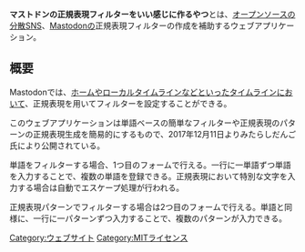 {{Infobox software
| Name = マストドンの正規表現フィルターをいい感じに作るやつ
| Developer = みたらしだんご
| SourceCode = [https://github.com/MitarashiDango/mastodon-regexp-filter-generator GitHub]
| Platform = Web
| ProgrammingLanguage = TypeScript(マークアップとしてHTML等を含む)
| Launch = 2017年12月11日
| License = [[MITライセンス]]
| Web = https://tools.matcha-soft.com/donfilter/
}}'''マストドンの正規表現フィルターをいい感じに作るやつ'''とは、[[オープンソース]]の[[分散SNS]]、[[Mastodon]]の正規表現フィルターの作成を補助するウェブアプリケーション。

== 概要 ==
Mastodonでは、[[ホーム]]や[[ローカルタイムライン]]などといったタイムラインにおいて、正規表現を用いてフィルターを設定することができる。

このウェブアプリケーションは単語ベースの簡単なフィルターや正規表現のパターンの正規表現生成を簡易的にするもので、2017年12月11日よりみたらしだんご氏により公開されている。

単語をフィルターする場合、1つ目のフォームで行える。一行に一単語ずつ単語を入力することで、複数の単語を登録できる。正規表現において特別な文字を入力する場合は自動でエスケープ処理が行われる。

正規表現パターンでフィルターする場合は2つ目のフォームで行える。単語と同様に、一行に一パターンずつ入力することで、複数のパターンが入力できる。

{{DEFAULTSORT:ますととんのせいきひようけんふいるたあをいいかんしにつくるやつ}}
[[Category:ウェブサイト]]
[[Category:MITライセンス]]